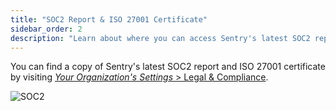 ```yaml
---
title: "SOC2 Report & ISO 27001 Certificate"
sidebar_order: 2
description: "Learn about where you can access Sentry's latest SOC2 report and ISO 27001 certificate."
---
```


You can find a copy of Sentry's latest SOC2 report and ISO 27001 certificate by visiting [_Your Organization's Settings_ > Legal & Compliance](https://sentry.io//orgredirect/organizations/:orgslug/settings/legal/). 

![SOC2](./img/soc2.png)
